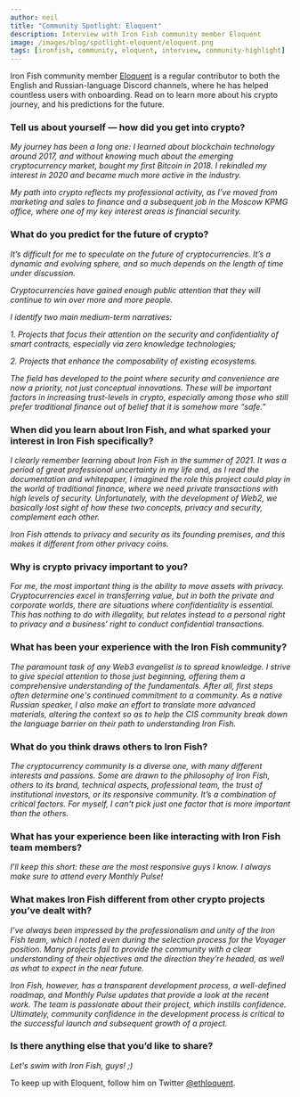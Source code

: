 ```yaml
---
author: neil
title: "Community Spotlight: Eloquent"
description: Interview with Iron Fish community member Eloquent
image: /images/blog/spotlight-eloquent/eloquent.png
tags: [ironfish, community, eloquent, interview, community-highlight]
---
```


Iron Fish community member [Eloquent](http://twitter.com/ethloquent) is a regular contributor to both the English and Russian-language Discord channels, where he has helped countless users with onboarding. Read on to learn more about his crypto journey, and his predictions for the future.

### Tell us about yourself — how did you get into crypto?
*My journey has been a long one: I learned about blockchain technology around 2017, and without knowing much about the emerging cryptocurrency market, bought my first Bitcoin in 2018. I rekindled my interest in 2020 and became much more active in the industry.*

*My path into crypto reflects my professional activity, as I’ve moved from marketing and sales to finance and a subsequent job in the Moscow KPMG office, where one of my key interest areas is financial security.*

### What do you predict for the future of crypto?
*It’s difficult for me to speculate on the future of cryptocurrencies. It’s a dynamic and evolving sphere, and so much depends on the length of time under discussion.*

*Cryptocurrencies have gained enough public attention that they will continue to win over more and more people.*

*I identify two main medium-term narratives:*

*1. Projects that focus their attention on the security and confidentiality of smart contracts, especially via zero knowledge technologies;*

*2. Projects that enhance the composability of existing ecosystems.*

*The field has developed to the point where security and convenience are now a priority, not just conceptual innovations. These will be important factors in increasing trust-levels in crypto, especially among those who still prefer traditional finance out of belief that it is somehow more “safe.”*

### When did you learn about Iron Fish, and what sparked your interest in Iron Fish specifically?
*I clearly remember learning about Iron Fish in the summer of 2021. It was a period of great professional uncertainty in my life and, as I read the documentation and whitepaper, I imagined the role this project could play in the world of traditional finance, where we need private transactions with high levels of security. Unfortunately, with the development of Web2, we basically lost sight of how these two concepts, privacy and security, complement each other.*

*Iron Fish attends to privacy and security as its founding premises, and this makes it different from other privacy coins.*

### Why is crypto privacy important to you?
*For me, the most important thing is the ability to move assets with privacy. Cryptocurrencies excel in transferring value, but in both the private and corporate worlds, there are situations where confidentiality is essential. This has nothing to do with illegality, but relates instead to a personal right to privacy and a business’ right to conduct confidential transactions.*

### What has been your experience with the Iron Fish community?
*The paramount task of any Web3 evangelist is to spread knowledge. I strive to give special attention to those just beginning, offering them a comprehensive understanding of the fundamentals. After all, first steps often determine one's continued commitment to a community. As a native Russian speaker, I also make an effort to translate more advanced materials, altering the context so as to help the CIS community break down the language barrier on their path to understanding Iron Fish.*

### What do you think draws others to Iron Fish?
*The cryptocurrency community is a diverse one, with many different interests and passions. Some are drawn to the philosophy of Iron Fish, others to its brand, technical aspects, professional team, the trust of institutional investors, or its responsive community. It’s a combination of critical factors. For myself, I can't pick just one factor that is more important than the others.*

### What has your experience been like interacting with Iron Fish team members?
*I'll keep this short: these are the most responsive guys I know. I always make sure to attend every Monthly Pulse!*

### What makes Iron Fish different from other crypto projects you’ve dealt with?
*I’ve always been impressed by the professionalism and unity of the Iron Fish team, which I noted even during the selection process for the Voyager position. Many projects fail to provide the community with a clear understanding of their objectives and the direction they’re headed, as well as what to expect in the near future.*

*Iron Fish, however, has a transparent development process, a well-defined roadmap, and Monthly Pulse updates that provide a look at the recent work. The team is passionate about their project, which instills confidence. Ultimately, community confidence in the development process is critical to the successful launch and subsequent growth of a project.*

### Is there anything else that you’d like to share?
*Let's swim with Iron Fish, guys! ;)*

To keep up with Eloquent, follow him on Twitter [@ethloquent](http://twitter.com/ethloquent).
